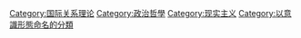 [[Category:国际关系理论|Category:国际关系理论]]
[[Category:政治哲學|Category:政治哲學]]
[[Category:现实主义|Category:现实主义]]
[[Category:以意識形態命名的分類|Category:以意識形態命名的分類]]